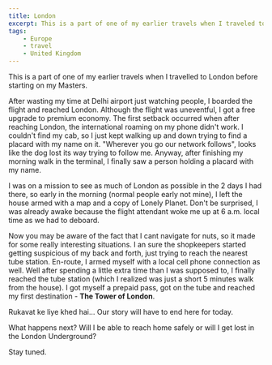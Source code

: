 ```yaml
---
title: London
excerpt: This is a part of one of my earlier travels when I traveled to London before starting on my Masters.
tags:
    - Europe
    - travel
    - United Kingdom
---
```


This is a part of one of my earlier travels when I travelled to London before starting on my Masters.

After wasting my time at Delhi airport just watching people, I boarded the flight and reached London. Although the
flight was uneventful, I got a free upgrade to premium economy. The first setback occurred when after reaching London,
the international roaming on my phone didn't work. I couldn't find my cab, so I just kept walking up and down trying to
find a placard with my name on it. "Wherever you go our network follows", looks like the dog lost its way trying to
follow me. Anyway, after finishing my morning walk in the terminal, I finally saw a person holding a placard with my
name.

I was on a mission to see as much of London as possible in the 2 days I had there, so early in the morning (normal
people early not mine), I left the house armed with a map and a copy of Lonely Planet. Don't be surprised, I was already
awake because the flight attendant woke me up at 6 a.m. local time as we had to deboard.

Now you may be aware of the fact that I cant navigate for nuts, so it made for some really interesting situations. I an
sure the shopkeepers started getting suspicious of my back and forth, just trying to reach the nearest tube station.
En-route, I armed myself with a local cell phone connection as well. Well after spending a little extra time than I was
supposed to, I finally reached the tube station (which I realized was just a short 5 minutes walk from the house). I got
myself a prepaid pass, got on the tube and reached my first destination - **The Tower of London**.

Rukavat ke liye khed hai... Our story will have to end here for today.

What happens next? Will I be able to reach home safely or will I get lost in the London Underground?

Stay tuned.
